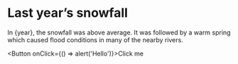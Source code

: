 

# Last year’s snowfall

In {year}, the snowfall was above average.
It was followed by a warm spring which caused
flood conditions in many of the nearby rivers.

<Button onClick={() => alert('Hello')}>Click me</Button>
